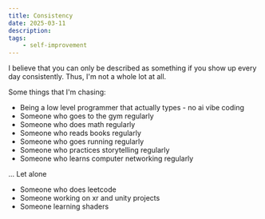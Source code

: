 ```yaml
---
title: Consistency
date: 2025-03-11
description:
tags:
    - self-improvement
---
```


I believe that you can only be described as something if you show up every day consistently. Thus, I'm not a whole lot at all.

Some things that I'm chasing:

-   Being a low level programmer that actually types - no ai vibe coding
-   Someone who goes to the gym regularly
-   Someone who does math regularly
-   Someone who reads books regularly
-   Someone who goes running regularly
-   Someone who practices storytelling regularly
-   Someone who learns computer networking regularly

...
Let alone

-   Someone who does leetcode
-   Someone working on xr and unity projects
-   Someone learning shaders
